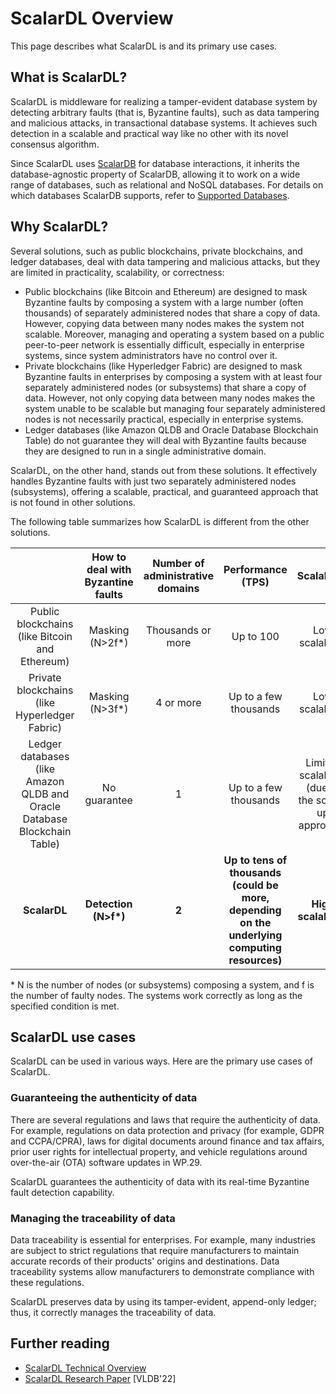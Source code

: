 # ScalarDL Overview

This page describes what ScalarDL is and its primary use cases.

## What is ScalarDL?

ScalarDL is middleware for realizing a tamper-evident database system by detecting arbitrary faults (that is, Byzantine faults), such as data tampering and malicious attacks, in transactional database systems.
It achieves such detection in a scalable and practical way like no other with its novel consensus algorithm.

Since ScalarDL uses [ScalarDB](https://scalardb.scalar-labs.com/docs/) for database interactions, it inherits the database-agnostic property of ScalarDB, allowing it to work on a wide range of databases, such as relational and NoSQL databases.
For details on which databases ScalarDB supports, refer to [Supported Databases](https://scalardb.scalar-labs.com/docs/latest/scalardb-supported-databases/).

## Why ScalarDL?

Several solutions, such as public blockchains, private blockchains, and ledger databases, deal with data tampering and malicious attacks, but they are limited in practicality, scalability, or correctness:

- Public blockchains (like Bitcoin and Ethereum) are designed to mask Byzantine faults by composing a system with a large number (often thousands) of separately administered nodes that share a copy of data. However, copying data between many nodes makes the system not scalable. Moreover, managing and operating a system based on a public peer-to-peer network is essentially difficult, especially in enterprise systems, since system administrators have no control over it.
- Private blockchains (like Hyperledger Fabric) are designed to mask Byzantine faults in enterprises by composing a system with at least four separately administered nodes (or subsystems) that share a copy of data. However, not only copying data between many nodes makes the system unable to be scalable but managing four separately administered nodes is not necessarily practical, especially in enterprise systems.
- Ledger databases (like Amazon QLDB and Oracle Database Blockchain Table) do not guarantee they will deal with Byzantine faults because they are designed to run in a single administrative domain.

ScalarDL, on the other hand, stands out from these solutions. It effectively handles Byzantine faults with just two separately administered nodes (subsystems), offering a scalable, practical, and guaranteed approach that is not found in other solutions.

The following table summarizes how ScalarDL is different from the other solutions.

|                                                                |              How to deal with Byzantine faults             | Number of administrative domains | Performance (TPS) | Scalability |
| :--: | :--: | :--: | :--: | :--: |
| Public blockchains (like Bitcoin and Ethereum) | Masking (N>2f*) | Thousands or more | Up to 100 | Low scalability |
| Private blockchains (like Hyperledger Fabric) | Masking (N>3f*) | 4 or more | Up to a few thousands | Low scalability |
| Ledger databases (like Amazon QLDB and Oracle Database Blockchain Table) | No guarantee | 1 | Up to a few thousands | Limited scalability (due to the scale-up approach) |
| **ScalarDL** | **Detection (N>f\*)** | **2** | **Up to tens of thousands (could be more, depending on the underlying computing resources)** | **High scalability**|

\* N is the number of nodes (or subsystems) composing a system, and f is the number of faulty nodes. The systems work correctly as long as the specified condition is met.

## ScalarDL use cases

ScalarDL can be used in various ways. Here are the primary use cases of ScalarDL.

### Guaranteeing the authenticity of data

There are several regulations and laws that require the authenticity of data. For example, regulations on data protection and privacy (for example, GDPR and CCPA/CPRA), laws for digital documents around finance and tax affairs, prior user rights for intellectual property, and vehicle regulations around over-the-air (OTA) software updates in WP.29.

ScalarDL guarantees the authenticity of data with its real-time Byzantine fault detection capability.

### Managing the traceability of data

Data traceability is essential for enterprises. For example, many industries are subject to strict regulations that require manufacturers to maintain accurate records of their products' origins and destinations. Data traceability systems allow manufacturers to demonstrate compliance with these regulations.

ScalarDL preserves data by using its tamper-evident, append-only ledger; thus, it correctly manages the traceability of data.

## Further reading

* [ScalarDL Technical Overview](https://speakerdeck.com/scalar/scalar-dl-technical-overview)
* [ScalarDL Research Paper](https://dl.acm.org/doi/abs/10.14778/3523210.3523212) [VLDB'22]
